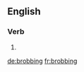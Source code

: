 ==English==

===Verb===
{{head|en|present participle}}

# {{present participle of|brob|lang=en}}

[[de:brobbing]]
[[fr:brobbing]]